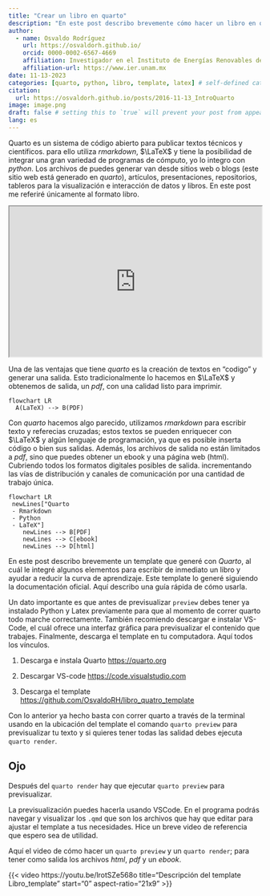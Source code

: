 ```yaml
---
title: "Crear un libro en quarto"
description: "En este post describo brevemente cómo hacer un libro en quarto, las salidas son pdf, html y ebook."
author:
  - name: Osvaldo Rodríguez
    url: https://osvaldorh.github.io/
    orcid: 0000-0002-6567-4669
    affiliation: Investigador en el Instituto de Energías Renovables de la UNAM , Grupo de energía Eólica
    affiliation-url: https://www.ier.unam.mx 
date: 11-13-2023
categories: [quarto, python, libro, template, latex] # self-defined categories
citation: 
  url: https://osvaldorh.github.io/posts/2016-11-13_IntroQuarto
image: image.png
draft: false # setting this to `true` will prevent your post from appearing on your listing page until you're ready!
lang: es 
---
```


Quarto es un sistema de código abierto para publicar textos técnicos y científicos. para ello utiliza *rmarkdown*, $\LaTeX$ y tiene la posibilidad de integrar una gran variedad de programas de cómputo, yo lo integro con *python*. Los archivos de puedes generar van desde sitios web o blogs (este sitio web está generado en *quarto*), artículos, presentaciones, repositorios, tableros para la visualización e interacción de datos y libros. En este post me referiré únicamente al formato libro. 

```{=html}
<iframe width="100%" height="300" src="https://quarto.org/" title="Quarto sitio oficial"></iframe>
```

Una de las ventajas que tiene *quarto* es la creación de textos en "codigo" y generar una salida. Esto tradicionalmente lo hacemos en $\LaTeX$ y obtenemos de salida, un *pdf*, con una calidad listo para imprimir.

```mermaid
flowchart LR
  A(LaTeX) --> B(PDF)
```

Con *quarto* hacemos algo parecido, utilizamos *rmarkdown* para escribir texto y referecias cruzadas; estos textos se pueden enriquecer con $\LaTeX$ y algún lenguaje de programación, ya que es posible inserta código o bien sus salidas. Además, los archivos de salida no están limitados a *pdf*, sino que puedes obtener un ebook y una página web (html). Cubriendo todos los formatos digitales posibles de salida. incrementando las vías de distribución y canales de comunicación por una cantidad de trabajo única.

```mermaid
flowchart LR
 newLines["Quarto
 - Rmarkdown
 - Python
 - LaTeX"]
    newLines --> B[PDF]
    newLines --> C[ebook]
    newLines --> D[html]
```


En este post describo brevemente un template que generé con *Quarto*, al cuál le integré algunos elementos para escribir de inmediato un libro y ayudar a reducir la curva de aprendizaje. Este template lo generé siguiendo la documentación oficial. Aquí describo una guía rápida de cómo usarla.

Un dato importante es que antes de previsualizar `preview` debes tener ya instalado Python y Latex previamente para que al momento de correr quarto todo marche correctamente. También recomiendo descargar e instalar VS-Code, el cuál ofrece una interfaz gráfica para previsualizar el contenido que trabajes. Finalmente, descarga el template en tu computadora. Aquí todos los vínculos. 

1. Descarga e instala Quarto <https://quarto.org>

2. Descargar VS-code <https://code.visualstudio.com>

3. Descarga el template <https://github.com/OsvaldoRH/libro_quatro_template>

Con lo anterior ya hecho basta con correr quarto a través de la terminal usando en la ubicación del template el comando `quarto preview` para previsualizar tu texto y si quieres tener todas las salidad debes ejecuta `quarto render`.

::: {.callout-tip}
## Ojo

Después del `quarto render` hay que ejecutar `quarto preview` para previsualizar.
:::

La previsualización puedes hacerla usando VSCode. En el programa podrás navegar y visualizar los `.qmd` que son los archivos que hay que editar para ajustar el template a tus necesidades. Hice un breve video de referencia que espero sea de utilidad.

Aquí el video de cómo hacer un `quarto preview` y un `quarto render`; para tener como salida los archivos *html*, *pdf* y un *ebook*.

{{< video https://youtu.be/lrotSZe568o
    title="Descripción del template Libro_template"
    start="0"
    aspect-ratio="21x9" 
>}}
